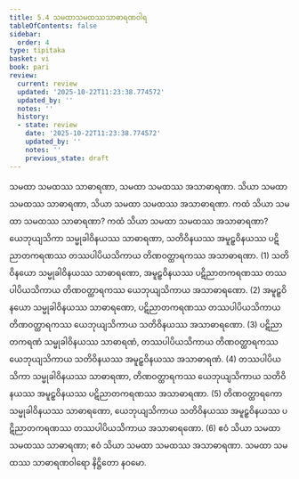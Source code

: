 ```yaml
---
title: 5.4 သမထာသမထဿသာဓာရဏဝါရ
tableOfContents: false
sidebar:
  order: 4
type: tipitaka
basket: vi
book: pari
review:
  current: review
  updated: '2025-10-22T11:23:38.774572'
  updated_by: ''
  notes: ''
  history:
  - state: review
    date: '2025-10-22T11:23:38.774572'
    updated_by: ''
    notes: ''
    previous_state: draft
---
```



<ReviewStatus review={frontmatter.review} showDetails={true} />

<HypothesisAnnotation frontmatter={frontmatter} />

<DynamicBreadcrumb />

<Division number="299" book="pari" e="ch" v="5" p="187">

<Paragraph number="1261" book="pari">
သမထာ သမထဿ သာဓာရဏာ, သမထာ သမထဿ အသာဓာရဏာ. သိယာ သမထာ သမထဿ သာဓာရဏာ, သိယာ သမထာ သမထဿ အသာဓာရဏာ.
</Paragraph>

<Paragraph number="1262" book="pari">
ကထံ သိယာ သမထာ သမထဿ သာဓာရဏာ? ကထံ သိယာ သမထာ သမထဿ အသာဓာရဏာ? ယေဘုယျသိကာ သမ္မုခါဝိနယဿ သာဓာရဏာ, သတိဝိနယဿ အမူဠှဝိနယဿ ပဋိညာတကရဏဿ တဿပါပိယသိကာယ တိဏဝတ္ထာရကဿ အသာဓာရဏာ. (1)
</Paragraph>

<Paragraph number="1263" book="pari">
သတိဝိနယော သမ္မုခါဝိနယဿ သာဓာရဏော, အမူဠှဝိနယဿ ပဋိညာတကရဏဿ တဿပါပိယသိကာယ တိဏဝတ္ထာရကဿ ယေဘုယျသိကာယ အသာဓာရဏော. (2)
</Paragraph>

<Paragraph number="1264" book="pari">
အမူဠှဝိနယော သမ္မုခါဝိနယဿ သာဓာရဏော, ပဋိညာတကရဏဿ တဿပါပိယသိကာယ တိဏဝတ္ထာရကဿ ယေဘုယျသိကာယ သတိဝိနယဿ အသာဓာရဏော. (3)
</Paragraph>

<Paragraph number="1265" book="pari">
ပဋိညာတကရဏံ သမ္မုခါဝိနယဿ သာဓာရဏံ, တဿပါပိယသိကာယ တိဏဝတ္ထာရကဿ ယေဘုယျသိကာယ သတိဝိနယဿ အမူဠှဝိနယဿ အသာဓာရဏံ. (4)
</Paragraph>

<Paragraph number="1266" book="pari">
တဿပါပိယသိကာ သမ္မုခါဝိနယဿ သာဓာရဏာ, တိဏဝတ္ထာရကဿ ယေဘုယျသိကာယ သတိဝိနယဿ အမူဠှဝိနယဿ ပဋိညာတကရဏဿ အသာဓာရဏာ. (5)
</Paragraph>

<Paragraph number="1267" book="pari">
တိဏဝတ္ထာရကော သမ္မုခါဝိနယဿ သာဓာရဏော, ယေဘုယျသိကာယ သတိဝိနယဿ အမူဠှဝိနယဿ ပဋိညာတကရဏဿ တဿပါပိယသိကာယ အသာဓာရဏော. (6)
</Paragraph>

<Paragraph number="1268" book="pari">
ဧဝံ သိယာ သမထာ သမထဿ သာဓာရဏာ; ဧဝံ သိယာ သမထာ သမထဿ အသာဓာရဏာ.

</Paragraph>
</Division>

<Paragraph number="1269" type="center" book="pari">
သမထာ သမထဿ သာဓာရဏဝါရော နိဋ္ဌိတော နဝမော.
</Paragraph>